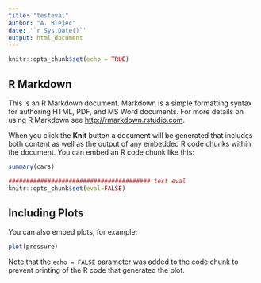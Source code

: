 ```yaml
---
title: "testeval"
author: "A. Blejec"
date: '`r Sys.Date()`'
output: html_document
---
```


```r
knitr::opts_chunk$set(echo = TRUE)
```

## R Markdown

This is an R Markdown document. Markdown is a simple formatting syntax for authoring HTML, PDF, and MS Word documents. For more details on using R Markdown see <http://rmarkdown.rstudio.com>.

When you click the **Knit** button a document will be generated that includes both content as well as the output of any embedded R code chunks within the document. You can embed an R code chunk like this:

```r
summary(cars)
```

```r
######################################## test eval
knitr::opts_chunk$set(eval=FALSE)
```

## Including Plots

You can also embed plots, for example:

```r
plot(pressure)
```

Note that the `echo = FALSE` parameter was added to the code chunk to prevent printing of the R code that generated the plot.
